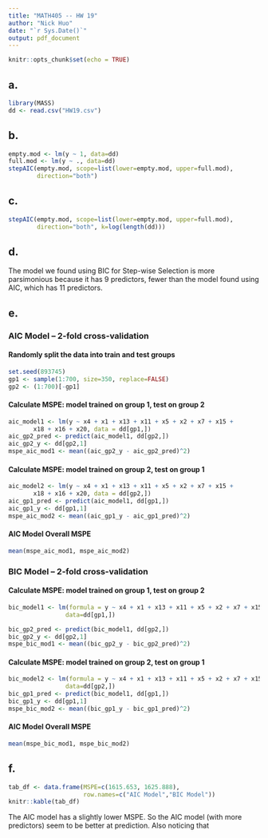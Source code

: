 ```yaml
---
title: "MATH405 -- HW 19"
author: "Nick Huo"
date: "`r Sys.Date()`"
output: pdf_document
---
```


```r
knitr::opts_chunk$set(echo = TRUE)
```

## a.

```r
library(MASS)
dd <- read.csv("HW19.csv")
```

## b.

```r
empty.mod <- lm(y ~ 1, data=dd)
full.mod <- lm(y ~ ., data=dd)
stepAIC(empty.mod, scope=list(lower=empty.mod, upper=full.mod),
        direction="both")
```
## c.

```r
stepAIC(empty.mod, scope=list(lower=empty.mod, upper=full.mod),
        direction="both", k=log(length(dd)))
```

## d.

The model we found using BIC for Step-wise Selection is more parsimonious because it has 9 predictors, fewer than the model found using AIC, which has 11 predictors.

## e.

### AIC Model -- 2-fold cross-validation

#### Randomly split the data into train and test groups

```r
set.seed(893745)
gp1 <- sample(1:700, size=350, replace=FALSE)
gp2 <- (1:700)[-gp1]
```


#### Calculate MSPE: model trained on group 1, test on group 2

```r
aic_model1 <- lm(y ~ x4 + x1 + x13 + x11 + x5 + x2 + x7 + x15 +
       x18 + x16 + x20, data = dd[gp1,])
aic_gp2_pred <- predict(aic_model1, dd[gp2,])
aic_gp2_y <- dd[gp2,1]
mspe_aic_mod1 <- mean((aic_gp2_y - aic_gp2_pred)^2)
```

#### Calculate MSPE: model trained on group 2, test on group 1

```r
aic_model2 <- lm(y ~ x4 + x1 + x13 + x11 + x5 + x2 + x7 + x15 +
       x18 + x16 + x20, data = dd[gp2,])
aic_gp1_pred <- predict(aic_model1, dd[gp1,])
aic_gp1_y <- dd[gp1,1]
mspe_aic_mod2 <- mean((aic_gp1_y - aic_gp1_pred)^2)
```

#### AIC Model Overall MSPE

```r
mean(mspe_aic_mod1, mspe_aic_mod2)
```



### BIC Model -- 2-fold cross-validation

#### Calculate MSPE: model trained on group 1, test on group 2

```r
bic_model1 <- lm(formula = y ~ x4 + x1 + x13 + x11 + x5 + x2 + x7 + x15 + x18, 
                data=dd[gp1,])

bic_gp2_pred <- predict(bic_model1, dd[gp2,])
bic_gp2_y <- dd[gp2,1]
mspe_bic_mod1 <- mean((bic_gp2_y - bic_gp2_pred)^2)
```

#### Calculate MSPE: model trained on group 2, test on group 1

```r
bic_model2 <- lm(formula = y ~ x4 + x1 + x13 + x11 + x5 + x2 + x7 + x15 + x18, 
                data=dd[gp2,])
bic_gp1_pred <- predict(bic_model1, dd[gp1,])
bic_gp1_y <- dd[gp1,1]
mspe_bic_mod2 <- mean((bic_gp1_y - bic_gp1_pred)^2)
```

#### AIC Model Overall MSPE

```r
mean(mspe_bic_mod1, mspe_bic_mod2)
```

## f.

```r
tab_df <- data.frame(MSPE=c(1615.653, 1625.888), 
                     row.names=c("AIC Model","BIC Model"))
knitr::kable(tab_df)
```

The AIC model has a slightly lower MSPE. So the AIC model (with more predictors) seem to be better at prediction. Also noticing that











